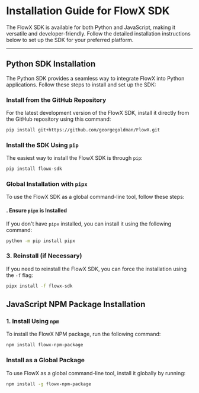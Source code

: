# Installation Guide for FlowX SDK

The FlowX SDK is available for both Python and JavaScript, making it versatile and developer-friendly. Follow the detailed installation instructions below to set up the SDK for your preferred platform.

---

## Python SDK Installation

The Python SDK provides a seamless way to integrate FlowX into Python applications. Follow these steps to install and set up the SDK:


### Install from the GitHub Repository

For the latest development version of the FlowX SDK, install it directly from the GitHub repository using this command:

```bash
pip install git+https://github.com/georgegoldman/FlowX.git
```


###  **Install the SDK Using `pip`**
The easiest way to install the FlowX SDK is through `pip`:

```bash
pip install flowx-sdk
```
### Global Installation with `pipx`

To use the FlowX SDK as a global command-line tool, follow these steps:

#### . **Ensure `pipx` is Installed**
If you don't have `pipx` installed, you can install it using the following command:

```bash
python -m pip install pipx
```

### 3. Reinstall (if Necessary)
If you need to reinstall the FlowX SDK, you can force the installation using the `-f` flag:

```bash
pipx install -f flowx-sdk
```


## JavaScript NPM Package Installation

### 1. **Install Using `npm`**
To install the FlowX NPM package, run the following command:

```bash
npm install flowx-npm-package
```

### Install as a Global Package

To use FlowX as a global command-line tool, install it globally by running:

```bash
npm install -g flowx-npm-package
```
